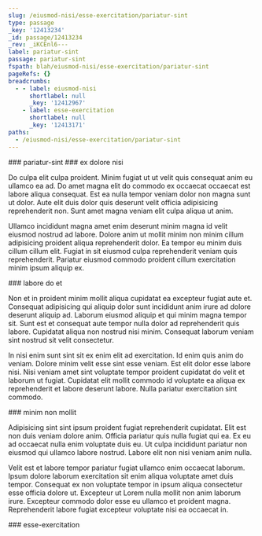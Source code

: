 ```yaml
---
slug: /eiusmod-nisi/esse-exercitation/pariatur-sint
type: passage
_key: '12413234'
_id: passage/12413234
_rev: _iKCEnl6---
label: pariatur-sint
passage: pariatur-sint
fspath: blah/eiusmod-nisi/esse-exercitation/pariatur-sint
pageRefs: {}
breadcrumbs:
  - - label: eiusmod-nisi
      shortlabel: null
      _key: '12412967'
    - label: esse-exercitation
      shortlabel: null
      _key: '12413171'
paths:
  - /eiusmod-nisi/esse-exercitation/pariatur-sint
---
```


<NuggetArea>
<Passage slug="/eiusmod-nisi/esse-exercitation/pariatur-sint" type="passage" _key="12413234" _id="passage/12413234" _rev="_iKCEnl6---" label="pariatur-sint" passage="pariatur-sint" fspath="blah/eiusmod-nisi/esse-exercitation/pariatur-sint" paths="/eiusmod-nisi/esse-exercitation/pariatur-sint">
<NuggetBody>
### pariatur-sint

</NuggetBody>
<Breadcrumbs>
<Crumbs>
<Crumb _key="12412967" label="eiusmod-nisi" /><Crumb _key="12413171" label="esse-exercitation" />
</Crumbs>
</Breadcrumbs>
</Passage>

<NuggetsInbound>
</NuggetsInbound>
<NuggetsOutbound>
<Nugget direction="outbound" type="nugget" _key="ef2df716-6330-474b-8357-e2fefe42e827" _id="nugget/ef2df716-6330-474b-8357-e2fefe42e827" _rev="_iKCEnm----" fspath="blah/eiusmod-nisi/esse-exercitation/pariatur-sint/ex-dolore-nisi.md" label="ex dolore nisi" paths="/eiusmod-nisi/esse-exercitation/pariatur-sint/ex-dolore-nisi" slug="/eiusmod-nisi/esse-exercitation/pariatur-sint/ex-dolore-nisi">
<NuggetBody>
### ex dolore nisi

Do culpa elit culpa proident. Minim fugiat ut ut velit quis consequat anim eu ullamco ea ad. Do amet magna elit do commodo ex occaecat occaecat est labore aliqua consequat. Est ea nulla tempor veniam dolor non magna sunt ut dolor. Aute elit duis dolor quis deserunt velit officia adipisicing reprehenderit non. Sunt amet magna veniam elit culpa aliqua ut anim.

Ullamco incididunt magna amet enim deserunt minim magna id velit eiusmod nostrud ad labore. Dolore anim ut mollit minim non minim cillum adipisicing proident aliqua reprehenderit dolor. Ea tempor eu minim duis cillum cillum elit. Fugiat in sit eiusmod culpa reprehenderit veniam quis reprehenderit. Pariatur eiusmod commodo proident cillum exercitation minim ipsum aliquip ex.

</NuggetBody>
</Nugget>

<Nugget direction="outbound" type="nugget" _key="3a9d9717-f377-473e-b59d-203698d29cec" _id="nugget/3a9d9717-f377-473e-b59d-203698d29cec" _rev="_iKCEnm---_" fspath="blah/eiusmod-nisi/esse-exercitation/pariatur-sint/labore-do-et.md" label="labore do et" paths="/eiusmod-nisi/esse-exercitation/pariatur-sint/labore-do-et" slug="/eiusmod-nisi/esse-exercitation/pariatur-sint/labore-do-et">
<NuggetBody>
### labore do et

Non et in proident minim mollit aliqua cupidatat ea excepteur fugiat aute et. Consequat adipisicing qui aliquip dolor sunt incididunt anim irure ad dolore deserunt aliquip ad. Laborum eiusmod aliquip et qui minim magna tempor sit. Sunt est et consequat aute tempor nulla dolor ad reprehenderit quis labore. Cupidatat aliqua non nostrud nisi minim. Consequat laborum veniam sint nostrud sit velit consectetur.

In nisi enim sunt sint sit ex enim elit ad exercitation. Id enim quis anim do veniam. Dolore minim velit esse sint esse veniam. Est elit dolor esse labore nisi. Nisi veniam amet sint voluptate tempor proident cupidatat do velit et laborum ut fugiat. Cupidatat elit mollit commodo id voluptate ea aliqua ex reprehenderit et labore deserunt labore. Nulla pariatur exercitation sint commodo.

</NuggetBody>
</Nugget>

<Nugget direction="outbound" type="nugget" _key="4928e870-1358-4808-aa3f-fb2dbf909622" _id="nugget/4928e870-1358-4808-aa3f-fb2dbf909622" _rev="_iKCEnmC---" fspath="blah/eiusmod-nisi/esse-exercitation/pariatur-sint/minim-non-mollit.md" label="minim non mollit" paths="/eiusmod-nisi/esse-exercitation/pariatur-sint/minim-non-mollit" slug="/eiusmod-nisi/esse-exercitation/pariatur-sint/minim-non-mollit">
<NuggetBody>
### minim non mollit

Adipisicing sint sint ipsum proident fugiat reprehenderit cupidatat. Elit est non duis veniam dolore anim. Officia pariatur quis nulla fugiat qui ea. Ex eu ad occaecat nulla enim voluptate duis eu. Ut culpa incididunt pariatur non eiusmod qui ullamco labore nostrud. Labore elit non nisi veniam anim nulla.

Velit est et labore tempor pariatur fugiat ullamco enim occaecat laborum. Ipsum dolore laborum exercitation sit enim aliqua voluptate amet duis tempor. Consequat ex non voluptate tempor in ipsum aliqua consectetur esse officia dolore ut. Excepteur ut Lorem nulla mollit non anim laborum irure. Excepteur commodo dolor esse eu ullamco et proident magna. Reprehenderit labore fugiat excepteur voluptate nisi ea occaecat in.

</NuggetBody>
</Nugget>

</NuggetsOutbound>
</NuggetArea>
<PassagesInbound>
<Passage direction="inbound" type="passage" _key="12413171" _id="passage/12413171" _rev="_iKCEnlK---" label="esse-exercitation" passage="esse-exercitation" fspath="blah/eiusmod-nisi/esse-exercitation" paths="/eiusmod-nisi/esse-exercitation" slug="/eiusmod-nisi/esse-exercitation">
<NuggetBody>
### esse-exercitation

</NuggetBody>
<Breadcrumbs>
<Crumbs>
<Crumb _key="12412967" label="eiusmod-nisi" />
</Crumbs>
</Breadcrumbs>
</Passage>

</PassagesInbound>
<PassagesOutbound>
</PassagesOutbound>